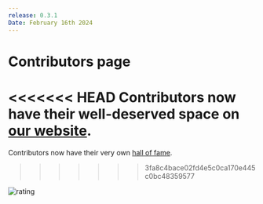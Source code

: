 ```yaml
---
release: 0.3.1
Date: February 16th 2024
---
```


# Contributors page

<<<<<<< HEAD
Contributors now have their well-deserved space on [our website](https://twenty.com/contributors).
=======
Contributors now have their very own [hall of fame](https://twenty.com/contributors).
>>>>>>> 3fa8c4bace02fd4e5c0ca170e445c0bc48359577

![rating](/images/releases/0.3.1_contributors.png)

